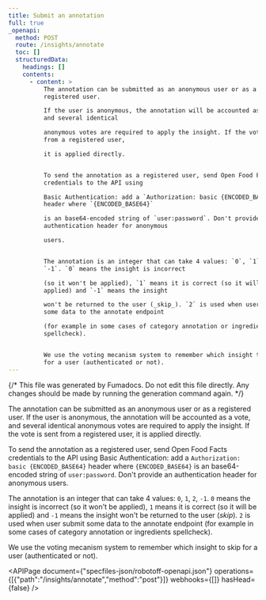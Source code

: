 ```yaml
---
title: Submit an annotation
full: true
_openapi:
  method: POST
  route: /insights/annotate
  toc: []
  structuredData:
    headings: []
    contents:
      - content: >
          The annotation can be submitted as an anonymous user or as a
          registered user.

          If the user is anonymous, the annotation will be accounted as a vote,
          and several identical

          anonymous votes are required to apply the insight. If the vote is sent
          from a registered user,

          it is applied directly.


          To send the annotation as a registered user, send Open Food Facts
          credentials to the API using

          Basic Authentication: add a `Authorization: basic {ENCODED_BASE64}`
          header where `{ENCODED_BASE64}`

          is an base64-encoded string of `user:password`. Don't provide an
          authentication header for anonymous

          users.


          The annotation is an integer that can take 4 values: `0`, `1`, `2`,
          `-1`. `0` means the insight is incorrect

          (so it won't be applied), `1` means it is correct (so it will be
          applied) and `-1` means the insight

          won't be returned to the user (_skip_). `2` is used when user submit
          some data to the annotate endpoint 

          (for example in some cases of category annotation or ingredients
          spellcheck).


          We use the voting mecanism system to remember which insight to skip
          for a user (authenticated or not).
---
```


{/* This file was generated by Fumadocs. Do not edit this file directly. Any changes should be made by running the generation command again. */}

The annotation can be submitted as an anonymous user or as a registered user.
If the user is anonymous, the annotation will be accounted as a vote, and several identical
anonymous votes are required to apply the insight. If the vote is sent from a registered user,
it is applied directly.

To send the annotation as a registered user, send Open Food Facts credentials to the API using
Basic Authentication: add a `Authorization: basic {ENCODED_BASE64}` header where `{ENCODED_BASE64}`
is an base64-encoded string of `user:password`. Don't provide an authentication header for anonymous
users.

The annotation is an integer that can take 4 values: `0`, `1`, `2`, `-1`. `0` means the insight is incorrect
(so it won't be applied), `1` means it is correct (so it will be applied) and `-1` means the insight
won't be returned to the user (_skip_). `2` is used when user submit some data to the annotate endpoint 
(for example in some cases of category annotation or ingredients spellcheck).

We use the voting mecanism system to remember which insight to skip for a user (authenticated or not).


<APIPage document={"specfiles-json/robotoff-openapi.json"} operations={[{"path":"/insights/annotate","method":"post"}]} webhooks={[]} hasHead={false} />